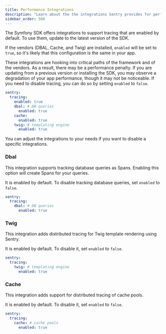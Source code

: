 ```yaml
---
title: Performance Integrations
description: "Learn about the the integrations Sentry provides for performance monitoring and how to configure them."
sidebar_order: 500
---
```


The Symfony SDK offers integrations to support tracing that are enabled by default. To use them, update to the latest version of the SDK.

If the vendors (DBAL, Cache, and Twig) are installed, `enabled` will be set to `true`, so it's likely that this configuration is the same in your app.

These integrations are hooking into critical paths of the framework and of the vendors. As a result, there may be a performance penalty. If you are updating from a previous version or installing the SDK, you may observe a degradation of your app performance, though it may not be noticeable. If you need to disable tracing, you can do so by setting `enabled` to `false`.

```yaml {filename:config/packages/sentry.yaml}
sentry:
  tracing:
    enabled: true
    dbal: # DB queries
      enabled: true
    cache:
      enabled: true
    twig: # templating engine
      enabled: true
```

You can adjust the integrations to your needs if you want to disable a specific integrations.

### Dbal

This integration supports tracking database queries as Spans. Enabling this option will create Spans for your queries.

It is enabled by default. To disable tracking database queries, set `enabled` to `false`.

```yaml {filename:config/packages/sentry.yaml}
sentry:
  tracing:
    dbal: # DB queries
      enabled: true
```

### Twig

This integration adds distributed tracing for Twig template rendering using Sentry.

It is enabled by default. To disable it, set `enabled` to `false`.

```yaml {filename:config/packages/sentry.yaml}
sentry:
  tracing:
    twig: # templating engine
      enabled: true
```

### Cache

This integration adds support for distributed tracing of cache pools.

It is enabled by default. To disable it, set `enabled` to `false`.

```yaml {filename:config/packages/sentry.yaml}
sentry:
  tracing:
    cache: # cache pools
      enabled: true
```
